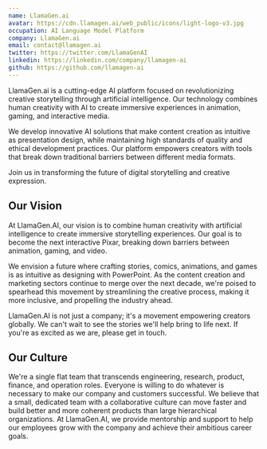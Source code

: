 ```yaml
---
name: LlamaGen.ai
avatar: https://cdn.llamagen.ai/web_public/icons/light-logo-v3.jpg
occupation: AI Language Model Platform
company: LlamaGen.ai
email: contact@llamagen.ai
twitter: https://twitter.com/LlamaGenAI
linkedin: https://linkedin.com/company/llamagen-ai
github: https://github.com/llamagen-ai
---
```


LlamaGen.ai is a cutting-edge AI platform focused on revolutionizing creative storytelling through artificial intelligence. Our technology combines human creativity with AI to create immersive experiences in animation, gaming, and interactive media.

We develop innovative AI solutions that make content creation as intuitive as presentation design, while maintaining high standards of quality and ethical development practices. Our platform empowers creators with tools that break down traditional barriers between different media formats.

Join us in transforming the future of digital storytelling and creative expression.

## Our Vision

At LlamaGen.AI, our vision is to combine human creativity with artificial intelligence to create immersive storytelling experiences. Our goal is to become the next interactive Pixar, breaking down barriers between animation, gaming, and video.

We envision a future where crafting stories, comics, animations, and games is as intuitive as designing with PowerPoint. As the content creation and marketing sectors continue to merge over the next decade, we're poised to spearhead this movement by streamlining the creative process, making it more inclusive, and propelling the industry ahead.

LlamaGen.AI is not just a company; it's a movement empowering creators globally. We can't wait to see the stories we'll help bring to life next. If you're as excited as we are, please get in touch.

## Our Culture

We're a single flat team that transcends engineering, research, product, finance, and operation roles. Everyone is willing to do whatever is necessary to make our company and customers successful. We believe that a small, dedicated team with a collaborative culture can move faster and build better and more coherent products than large hierarchical organizations. At LlamaGen.AI, we provide mentorship and support to help our employees grow with the company and achieve their ambitious career goals.